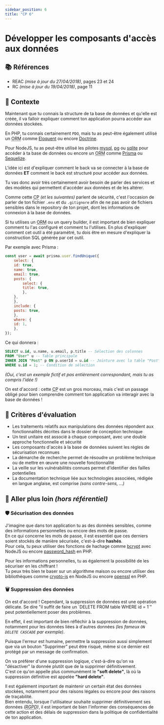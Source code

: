 ```yaml
---
sidebar_position: 6
title: "CP 6"
---
```



# Développer les composants d'accès aux données

## 📚 Références

- REAC _(mise à jour du 27/04/2018)_, pages 23 et 24
- RC _(mise à jour du 19/04/2018)_, page 11

## 🚀 Contexte

Maintenant que tu connais la structure de ta base de données et qu'elle est créée, il va falloir expliquer comment ton application pourra accéder aux données stockées.

En PHP, tu connais certainement `PDO`, mais tu as peut-être également utilisé un <abbr title="Object-Relational Mapping">ORM</abbr>
comme [Eloquent](https://laravel.com/docs/11.x/eloquent) ou encore [Doctrine](https://symfony.com/doc/current/doctrine.html).

Pour NodeJS, tu as peut-être utilisé les pilotes [mysql](https://www.npmjs.com/package/mysql), [pg](https://www.npmjs.com/package/pg) ou
[sqlite](https://www.npmjs.com/package/sqlite) pour accéder à ta base de données ou encore un <abbr title="Object-Relational Mapping">ORM</abbr>
comme [Prisma](https://www.npmjs.com/package/prisma) ou [Sequelize](https://www.npmjs.com/package/sequelize).

L'idée ici est d'expliquer comment le back va se connecter à la base de données **ET** comment le back est structuré pour accéder aux données.

Tu vas donc avoir très certainement avoir besoin de parler des services et des modèles qui permettent d'accéder aux données et de les altérer.

Comme cette <abbr title="Compétence Professionnelle">CP</abbr> _(et les suivantes)_ parlent de sécurité,
c'est l'occasion de parler de ton fichier `.env` et du `.gitignore` afin de ne pas avoir de fichiers sensibles dans le repository de ton projet,
dont les informations de connexion à la base de données.

<Admonition type="warning" title="Utilisation d'ORM/query builder">
Si tu utilises un <abbr title="Object-Relational Mapping">ORM</abbr> ou un query builder, il est important de bien expliquer comment tu l'as configuré et comment tu l'utilises.  
En plus d'expliquer comment cet outil a été paramétré, tu dois être en mesure d'expliquer la construction SQL générée par cet outil.

Par exemple avec Prisma :
```javascript showLineNumbers
const user = await prisma.user.findUnique({
    select: {
    id: true,
    name: true,
    email: true,
    posts: {
        select: {
        title: true,
        },
    },
    },
    include: {
    posts: true,
    },
    where: {
    id: 1,
    },
});
```

Ce qui donnera :
```sql
SELECT u.id, u.name, u.email, p.title -- Sélection des colonnes
FROM "User" u -- Table principale
INNER JOIN "Post" p ON p.userId = u.id -- Jointure avec la table "Post"
WHERE u.id = 1; -- Condition de sélection
```

_(Oui, c'est un exemple fictif et pas entièrement correspondant, mais tu as compris l'idée !)_
</Admonition> 

On est d'accord : cette <abbr title="Compétence Professionnelle">CP</abbr> est un gros morceau,
mais c'est un passage obligé pour bien comprendre comment ton application va interagir avec la base de données !

## 🎯 Critères d'évaluation

- Les traitements relatifs aux manipulations des données répondent aux fonctionnalités décrites dans le dossier de conception technique
- Un test unitaire est associé à chaque composant, avec une double approche fonctionnelle et sécurité
- Les composants d'accès à la base de données suivent les règles de sécurisation reconnues
- La démarche de recherche permet de résoudre un problème technique ou de mettre en œuvre une nouvelle fonctionnalité
- La veille sur les vulnérabilités connues permet d'identifier des failles potentielles
- La documentation technique liée aux technologies associées, rédigée en langue anglaise, est comprise _(sans contre-sens, ...)_

## 🤯 Aller plus loin _(hors référentiel)_

### 🛡️ Sécurisation des données

J'imagine que dans ton application tu as des données sensibles, comme des informations personnelles ou encore des mots de passe.  
En ce qui concerne les mots de passe, il est essentiel que ces derniers soient stockés de manière sécurisée, c'est-à-dire **hashés**.  
Pour cela, tu peux utiliser des fonctions de hachage comme [bcrypt](https://www.npmjs.com/package/bcrypt) avec NodeJS ou encore [password_hash](https://www.php.net/manual/fr/function.password-hash.php) en PHP.

Pour les informations personnelles, tu as également la possibilité de les sécuriser en les chiffrant !  
Tu peux très bien te baser sur un algorithme maison ou encore utiliser des bibliothèques comme [crypto-js](https://www.npmjs.com/package/crypto-js) en NodeJS ou encore [openssl](https://www.php.net/manual/en/book.openssl.php) en PHP.

### 🗑️ Suppression des données

<Admonition type="quote" title="Un peu de ménage ne fait jamais de mal !">
On est d'accord ! Cependant, la suppression de données est une opération délicate.  
Se dire "il suffit de faire un `DELETE FROM table WHERE id = 1`" peut potentiellement poser des problèmes.
</Admonition>

En effet, il est important de bien réfléchir à la suppression de données, notamment pour les données liées à d'autres données _(les fameux `ON DELETE CASCADE` par exemple)_.

Puisque l'erreur est humaine, permettre la suppression aussi simplement que via un bouton "Supprimer" peut être risqué, même si ce dernier est protégé par un message de confirmation.

On va préférer d'une suppression logique, c'est-à-dire qu'on va "désactiver" la donnée plutôt que de la supprimer définitivement.  
C'est ce qu'on appelle plus communément le **"soft delete"**, là où la suppression définitive est appelée **"hard delete"**.

Il est également important de maintenir un certain état des données stockées, notamment pour des raisons légales ou encore pour des raisons de traçabilité.  
Bien entendu, lorsque l'utilisateur souhaite supprimer définitivement ses données _(<abbr title="Règlement Général sur la Protection des Données">RGPD</abbr>)_,
il est important de bien l'informer des conséquences de cette action et des délais de suppression dans la politique de confidentialité de ton application.
